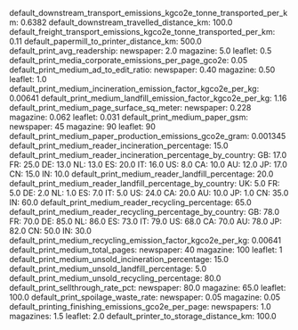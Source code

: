 default_downstream_transport_emissions_kgco2e_tonne_transported_per_km: 0.6382
default_downstream_travelled_distance_km: 100.0
default_freight_transport_emissions_kgco2e_tonne_transported_per_km: 0.11
default_papermill_to_printer_distance_km: 500.0
default_print_avg_readership:
  newspaper: 2.0
  magazine: 5.0
  leaflet: 0.5
default_print_media_corporate_emissions_per_page_gco2e: 0.05
default_print_medium_ad_to_edit_ratio:
  newspaper: 0.40
  magazine: 0.50
  leaflet: 1.0
default_print_medium_incineration_emission_factor_kgco2e_per_kg: 0.00641
default_print_medium_landfill_emission_factor_kgco2e_per_kg: 1.16
default_print_medium_page_surface_sq_meter:
  newspaper: 0.228
  magazine: 0.062
  leaflet: 0.031
default_print_medium_paper_gsm:
  newspaper: 45
  magazine: 90
  leaflet: 90
default_print_medium_paper_production_emissions_gco2e_gram: 0.001345
default_print_medium_reader_incineration_percentage: 15.0
default_print_medium_reader_incineration_percentage_by_country:
  GB: 17.0
  FR: 25.0
  DE: 13.0
  NL: 13.0
  ES: 20.0
  IT: 16.0
  US: 8.0
  CA: 10.0
  AU: 12.0
  JP: 17.0
  CN: 15.0
  IN: 10.0
default_print_medium_reader_landfill_percentage: 20.0
default_print_medium_reader_landfill_percentage_by_country:
  UK: 5.0
  FR: 5.0
  DE: 2.0
  NL: 1.0
  ES: 7.0
  IT: 5.0
  US: 24.0
  CA: 20.0
  AU: 10.0
  JP: 1.0
  CN: 35.0
  IN: 60.0
default_print_medium_reader_recycling_percentage: 65.0
default_print_medium_reader_recycling_percentage_by_country:
  GB: 78.0
  FR: 70.0
  DE: 85.0
  NL: 86.0
  ES: 73.0
  IT: 79.0
  US: 68.0
  CA: 70.0
  AU: 78.0
  JP: 82.0
  CN: 50.0
  IN: 30.0
default_print_medium_recycling_emission_factor_kgco2e_per_kg: 0.00641
default_print_medium_total_pages:
  newspaper: 40
  magazine: 100
  leaflet: 1
default_print_medium_unsold_incineration_percentage: 15.0
default_print_medium_unsold_landfill_percentage: 5.0
default_print_medium_unsold_recycling_percentage: 80.0
default_print_sellthrough_rate_pct:
  newspaper: 80.0
  magazine: 65.0
  leaflet: 100.0
default_print_spoilage_waste_rate:
  newspaper: 0.05
  magazine: 0.05
default_printing_finishing_emissions_gco2e_per_page:
  newspapers: 1.0
  magazines: 1.5
  leaflet: 2.0
default_printer_to_storage_distance_km: 100.0
